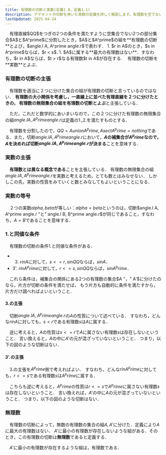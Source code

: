 ```yaml
---
title: 有理数の切断と実数(定義1.0，定義1.1)
description: デデキントの切断を用いた実数の定義を詳しく解説します。有理数を空でない2つの部分集合に分割する方法と、その条件について学びましょう。
lastUpdated: 2025-04-24
---
```



<Card title="定義1.0 (有理数の切断)">
　有理直線$QQ$をつぎの2つの条件を満たすように空集合でない2つの部分集合$A$と$A^prime$に分割したとき，$A$と$A^prime$の組を**有理数の切断**とよび，$angle.l A, A^prime angle.r$で表わす．
1. $r in A$のとき，$s in A^prime$ならば，$r < s$.
    <ImageWithCaption
        src={image_01}
        alt="1.の図的表現"
        width="420"
        height="210"
        figcaption="1.の図的表現"
    />
1. $A$に属する**最大の有理数はない**．すなわち，$r in A$ならば，$t > r$なる有理数$t in A$が存在する.
    <ImageWithCaption
        src={image_02}
        alt="2.の図的表現"
        width="420"
        height="210" 
        figcaption="2.の図的表現" 
    />
</Card>

<Card title="定義1.1（実数）">
　有理数の切断を**実数**とよぶ．
</Card>

### 有理数の切断の主張
　有理数を適当に２つに分けた集合の組が有理数の切断と言っているのではない．
**有理数の大小関係を考慮し，一直線上に並べた有理直線を２つに分けたときの，
有理数の無限集合の組を有理数の切断とよぶ**と主張している．

　ただ，これだと数学的にあいまいなので，この２つに分けた有理数の無限集合の組$angle.l A, A^prime angle.r$は定義の1.,2.を満たすものとする．

　有理数を分割したので，$QQ = A union A^prime, A sect A^prime = nothing$である．また，切断$angle.l A, A^prime angle.r$において，**$A$の補集合が$A^prime$なので，$A$を決めれば切断$angle.l A, A^prime angle.r$が決まる**ことを意味する．

### 実数の主張
　**有理数とは異なる概念である**ことを主張している．
有理数の無限集合の組$angle.l A, A^prime angle.r$を実数と考えるため，とても数とはみなせない．
しかしこの先，実数の性質をみていくと数とみなしてもよいということになる．

### 実数の等号
　２つの実数$alpha, beta$が等しい：$alpha = beta$というのは，切断$angle.l A, A^prime angle.r "と" angle.l B, B^prime angle.r$が同じであること，すなわち，$A = B$であることを意味する．

### 1.と同値な条件
　有理数の切断の条件1.と同値な条件がある．
- 3. $r in A$に対して，$s <= r, s in QQ$ならば，$s in A$．
- 3'. $r in A^prime$に対して，$r <= s, s in QQ$ならば，$s in A^prime$．

　これら条件は，補集合の関係にある2つの有理数の集合$A "，" A'$に分けたのなら，片方が切断の条件を満たせば，
もう片方も自動的に条件を満たすから，片方だけ調べればよいということ．

#### 3.の主張
　切断$angle.l A, A^prime angle.r$の$A$の性質について述べている．
すなわち，どんな$r in A$に対しても，$s < r$である有理数$s$は$A$に属する．

　逆に考えると，$A$の性質は$s <= r$で$A$に属さない有理数$s$は存在しないということ．
言い換えると，$A$の中に$A'$の元が混ざっていないということ．
つまり，以下の図のような切断はない．
    <ImageWithCaption 
        src={image_03}
        alt="3.の図的表現"
        width="420" 
        height="210" 
        figcaption="3.の図的表現" 
    />

#### 3'.の主張
 　3.の主張を$A^prime$側で考えればよい．
 すなわち，どんな$r in A^prime$に対しても，$r <= s$である有理数$s$は$A^prime$に属する．

　こちらも逆に考えると，$A^prime$の性質は$r <= s$で$A^prime$に属さない有理数$s$は存在しないということ．
言い換えれば，$A'$の中に$A$の元が混ざっていないということ．
つまり，以下の図のような切断はない．
    <ImageWithCaption
        src={image_03_2}
        alt="3'.の図的表現"
        width="420" 
        height="210" 
        figcaption="3'.の図的表現" 
    />

### 無理数
　有理数の切断によって，無数の有理数の集合の組$A, A'$に分けた．定義により$A$に最大の有理数はない．
$A'$に最小の有理数が存在しないような組がある．そのとき，この有理数の切断は**無理数**であると定義する．

　$A'$に最小の有理数が存在するような組は，有理数である．